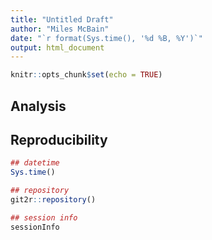 ```yaml
---
title: "Untitled Draft"
author: "Miles McBain"
date: "`r format(Sys.time(), '%d %B, %Y')`"
output: html_document
---
```


```r
knitr::opts_chunk$set(echo = TRUE)
```

## Analysis

## Reproducibility

```r
## datetime
Sys.time() 

## repository
git2r::repository()

## session info
sessionInfo
```
